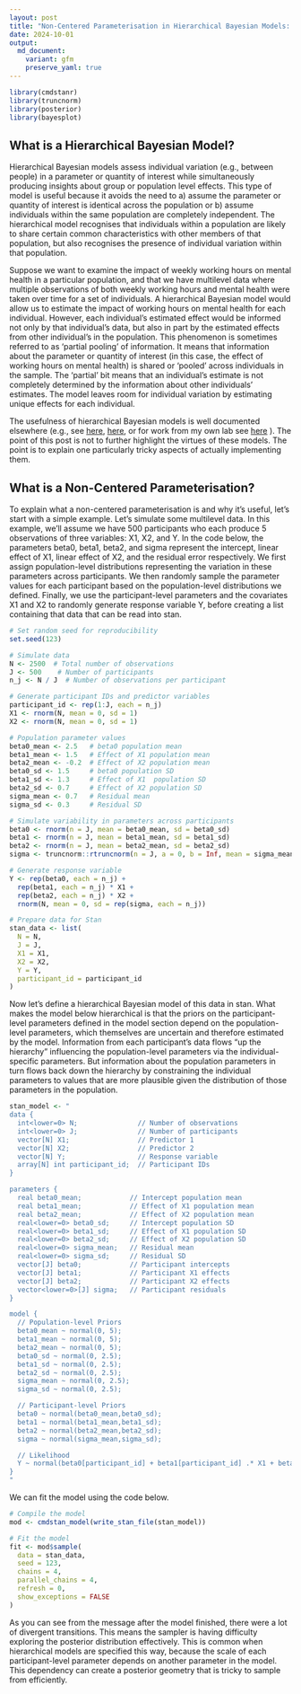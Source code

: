 ```yaml
---
layout: post
title: "Non-Centered Parameterisation in Hierarchical Bayesian Models: Not Just For Univariate Gaussians"
date: 2024-10-01
output: 
  md_document:
    variant: gfm
    preserve_yaml: true
---
```


```r
library(cmdstanr)
library(truncnorm)
library(posterior)
library(bayesplot)
```

## What is a Hierarchical Bayesian Model?

Hierarchical Bayesian models assess individual variation (e.g., between people) in a parameter or quantity of interest while simultaneously producing insights about group or population level effects. This type of model is useful because it avoids the need to a) assume the parameter or quantity of interest is identical across the population or b) assume individuals within the same population are completely independent. The hierarchical model recognises that individuals within a population are likely to share certain common characteristics with other members of that population, but also recognises the presence of individual variation within that population.

Suppose we want to examine the impact of weekly working hours on mental health in a particular population, and that we have multilevel data where multiple observations of both weekly working hours and mental health were taken over time for a set of individuals. A hierarchical Bayesian model would allow us to estimate the impact of working hours on mental health for each individual. However, each individual's estimated effect would be informed not only by that individual's data, but also in part by the estimated effects from other individual's in the population. This phenomenon is sometimes referred to as 'partial pooling' of information. It means that information about the parameter or quantity of interest (in this case, the effect of working hours on mental health) is shared or 'pooled' across individuals in the sample. The 'partial' bit means that an individual's estimate is not completely determined by the information about other individuals' estimates. The model leaves room for individual variation by estimating unique effects for each individual.

The usefulness of hierarchical Bayesian models is well documented elsewhere (e.g., see [here](https://pubmed.ncbi.nlm.nih.gov/29595295/), [here](https://link.springer.com/article/10.3758/s13428-018-1054-3), or for work from my own lab see [here](https://link.springer.com/article/10.1007/s42113-023-00173-6) ). The point of this post is not to further highlight the virtues of these models. The point is to explain one particularly tricky aspects of actually implementing them.

## What is a Non-Centered Parameterisation?

To explain what a non-centered parameterisation is and why it's useful, let's start with a simple example. Let's simulate some multilevel data. In this example, we'll assume we have 500 participants who each produce 5 observations of three variables: X1, X2, and Y. In the code below, the parameters beta0, beta1, beta2, and sigma represent the intercept, linear effect of X1, linear effect of X2, and the residual error respectively. We first assign population-level distributions representing the variation in these parameters across participants. We then randomly sample the parameter values for each participant based on the population-level distributions we defined. Finally, we use the participant-level parameters and the covariates X1 and X2 to randomly generate response variable Y, before creating a list containing that data that can be read into stan.

```r
# Set random seed for reproducibility
set.seed(123)

# Simulate data
N <- 2500  # Total number of observations
J <- 500    # Number of participants
n_j <- N / J  # Number of observations per participant

# Generate participant IDs and predictor variables
participant_id <- rep(1:J, each = n_j)
X1 <- rnorm(N, mean = 0, sd = 1)
X2 <- rnorm(N, mean = 0, sd = 1)

# Population parameter values
beta0_mean <- 2.5   # beta0 population mean
beta1_mean <- 1.5   # Effect of X1 population mean
beta2_mean <- -0.2  # Effect of X2 population mean
beta0_sd <- 1.5     # beta0 population SD
beta1_sd <- 1.3     # Effect of X1  population SD
beta2_sd <- 0.7     # Effect of X2 population SD
sigma_mean <- 0.7   # Residual mean
sigma_sd <- 0.3     # Residual SD

# Simulate variability in parameters across participants
beta0 <- rnorm(n = J, mean = beta0_mean, sd = beta0_sd)
beta1 <- rnorm(n = J, mean = beta1_mean, sd = beta1_sd)
beta2 <- rnorm(n = J, mean = beta2_mean, sd = beta2_sd)
sigma <- truncnorm::rtruncnorm(n = J, a = 0, b = Inf, mean = sigma_mean, sd = sigma_sd)

# Generate response variable
Y <- rep(beta0, each = n_j) + 
  rep(beta1, each = n_j) * X1 + 
  rep(beta2, each = n_j) * X2 + 
  rnorm(N, mean = 0, sd = rep(sigma, each = n_j))

# Prepare data for Stan
stan_data <- list(
  N = N,
  J = J,
  X1 = X1,
  X2 = X2,
  Y = Y,
  participant_id = participant_id
)
```

Now let's define a hierarchical Bayesian model of this data in stan. What makes the model below hierarchical is that the priors on the participant-level parameters defined in the model section depend on the population-level parameters, which themselves are uncertain and therefore estimated by the model. Information from each participant's data flows "up the hierarchy" influencing the population-level parameters via the individual-specific parameters. But information about the population parameters in turn flows back down the hierarchy by constraining the individual parameters to values that are more plausible given the distribution of those parameters in the population.

```r
stan_model <- "
data {
  int<lower=0> N;               // Number of observations
  int<lower=0> J;               // Number of participants
  vector[N] X1;                 // Predictor 1
  vector[N] X2;                 // Predictor 2
  vector[N] Y;                  // Response variable
  array[N] int participant_id;  // Participant IDs
}

parameters {
  real beta0_mean;            // Intercept population mean
  real beta1_mean;            // Effect of X1 population mean
  real beta2_mean;            // Effect of X2 population mean
  real<lower=0> beta0_sd;     // Intercept population SD
  real<lower=0> beta1_sd;     // Effect of X1 population SD
  real<lower=0> beta2_sd;     // Effect of X2 population SD
  real<lower=0> sigma_mean;   // Residual mean
  real<lower=0> sigma_sd;     // Residual SD
  vector[J] beta0;            // Participant intercepts
  vector[J] beta1;            // Participant X1 effects
  vector[J] beta2;            // Participant X2 effects
  vector<lower=0>[J] sigma;   // Participant residuals
}

model {
  // Population-level Priors
  beta0_mean ~ normal(0, 5);
  beta1_mean ~ normal(0, 5);
  beta2_mean ~ normal(0, 5);
  beta0_sd ~ normal(0, 2.5);
  beta1_sd ~ normal(0, 2.5);
  beta2_sd ~ normal(0, 2.5);
  sigma_mean ~ normal(0, 2.5);
  sigma_sd ~ normal(0, 2.5);

  // Participant-level Priors
  beta0 ~ normal(beta0_mean,beta0_sd);
  beta1 ~ normal(beta1_mean,beta1_sd);
  beta2 ~ normal(beta2_mean,beta2_sd);
  sigma ~ normal(sigma_mean,sigma_sd);

  // Likelihood
  Y ~ normal(beta0[participant_id] + beta1[participant_id] .* X1 + beta2[participant_id] .* X2, sigma[participant_id]);
}
"
```

We can fit the model using the code below.

```r
# Compile the model
mod <- cmdstan_model(write_stan_file(stan_model))

# Fit the model
fit <- mod$sample(
  data = stan_data,
  seed = 123,
  chains = 4,
  parallel_chains = 4,
  refresh = 0,
  show_exceptions = FALSE
)
```

As you can see from the message after the model finished, there were a lot of divergent transitions. This means the sampler is having difficulty exploring the posterior distribution effectively. This is common when hierarchical models are specified this way, because the scale of each participant-level parameter depends on another parameter in the model. This dependency can create a posterior geometry that is tricky to sample from efficiently.

<!-- This is where the **non-centered parameterisation** can be helpful^[I realise there's a departure from Australian english in writing 'centered' instead of 'centred', but the latter just looks strange to me. So I'll use 'centered'.]. It removes this dependency by reparameterising the participant-level parameters. In the model below, a non-centered parameterisation is applied to beta0, beta1, and beta2 (sigma is a little more complicated since it's bounded at 0. We'll get to that next). As you can see, we now estimate z-scores for these three parameters and then in the `transformed parameters` block unstandardise the parameter via an inverse-z transform. -->


<!-- ```{r model-2,messages=FALSE,warnings=FALSE} -->
<!-- stan_model_nc <- " -->
<!-- data { -->
<!--   int<lower=0> N;               // Number of observations -->
<!--   int<lower=0> J;               // Number of participants -->
<!--   vector[N] X1;                 // Predictor 1 -->
<!--   vector[N] X2;                 // Predictor 2 -->
<!--   vector[N] Y;                  // Response variable -->
<!--   array[N] int participant_id;  // Participant IDs -->
<!-- } -->

<!-- parameters { -->
<!--   real beta0_mean;            // Intercept population mean -->
<!--   real beta1_mean;            // Effect of X1 population mean -->
<!--   real beta2_mean;            // Effect of X2 population mean -->
<!--   real<lower=0> beta0_sd;     // Intercept population SD -->
<!--   real<lower=0> beta1_sd;     // Effect of X1 population SD -->
<!--   real<lower=0> beta2_sd;     // Effect of X2 population SD -->
<!--   real<lower=0> sigma_mean;   // Residual mean -->
<!--   real<lower=0> sigma_sd;     // Residual SD -->
<!--   vector[J] beta0_z;          // Participant intercepts (z-score) -->
<!--   vector[J] beta1_z;          // Participant X1 effects (z-score) -->
<!--   vector[J] beta2_z;          // Participant X2 effects (z-score) -->
<!--   vector<lower=0>[J] sigma;   // Participant residuals -->
<!-- } -->

<!-- transformed parameters { -->
<!--   vector[J] beta0 = beta0_mean + beta0_sd * beta0_z; -->
<!--   vector[J] beta1 = beta1_mean + beta1_sd * beta1_z; -->
<!--   vector[J] beta2 = beta2_mean + beta2_sd * beta2_z; -->
<!-- } -->

<!-- model { -->
<!--   // Population-level Priors -->
<!--   beta0_mean ~ normal(0, 5); -->
<!--   beta1_mean ~ normal(0, 5); -->
<!--   beta2_mean ~ normal(0, 5); -->
<!--   beta0_sd ~ normal(0, 2.5); -->
<!--   beta1_sd ~ normal(0, 2.5); -->
<!--   beta2_sd ~ normal(0, 2.5); -->
<!--   sigma_mean ~ normal(0, 2.5); -->
<!--   sigma_sd ~ normal(0, 2.5); -->

<!--   // Participant-level Priors -->
<!--   beta0 ~ std_normal(); -->
<!--   beta1 ~ std_normal(); -->
<!--   beta2 ~ std_normal(); -->
<!--   sigma ~ normal(sigma_mean,sigma_sd); -->

<!--   // Likelihood -->
<!--   Y ~ normal(beta0[participant_id] + beta1[participant_id] .* X1 + beta2[participant_id] .* X2, sigma[participant_id]); -->
<!-- } -->
<!-- " -->

<!-- # Compile the model -->
<!-- mod_nc <- cmdstan_model(write_stan_file(stan_model_nc)) -->

<!-- # Fit the model -->
<!-- fit_nc <- mod_nc$sample( -->
<!--   data = stan_data, -->
<!--   seed = 123, -->
<!--   chains = 4, -->
<!--   parallel_chains = 4, -->
<!--   refresh = 0, -->
<!--   show_exceptions = FALSE -->
<!-- ) -->
<!-- ``` -->

<!-- We're still getting a lot of divergences and we're hitting the maximum treedepth on many iterations, which suggests that the model still isn't sampling efficiently. This is because we still haven't applied an uncentered parameterisation to `sigma`. We'll do that next. -->

<!-- ## Non-Centered Parameterisation for Truncated Parameters -->

<!-- What makes `beta0`, `beta1`, and `beta2` easy to reparameterise is the fact that these variables can take on any real value. In other words, they're not bounded or constrained to a particular range. So we don't have to worry about the result of the inverse-z transform satisfying a particular constraint. But not all parameters are unbounded. A good example of a bounded parameter is a standard deviation. Standard deviations must be positive. So when estimating these parameters, a common approach is to sample from *truncated distributions* that are constrained to have a lower bound of 0 (as we have in the models above). It's not immediately obvious how the non-centered parameterisation can be applied to parameters that are bounded. -->

<!-- As it turns out, it's actually fairly straightfoward. The trick is to sample the parameter as if it were unconstrained and then convert it via transformation to impose the appropriate constraints. Let's assume we want to apply a non-centered transformation to `sigma` that accounts for the constraint that this parameter should be positive. We can do something like what's done in the R code below. Here, we use the `exp()` function to exponentiate the result of the inverse-z transform, which maps `sigma` to the positive real numbers. Technically, this transformation means that `sigma` is lognormally distributed (in other words, the log of `sigma` is normally distributed). -->

<!-- ```{r sigma-demo-1} -->
<!-- n = 10000                                      #number of samples -->
<!-- sigma_mean = rnorm(n)                          #sample sigma mean -->
<!-- sigma_sd = rtruncnorm(n,a=0)                   #sample sigma sd -->
<!-- sigma_z = rnorm(n)                             #sample sigma z-score -->
<!-- sigma = exp(sigma_mean + sigma_sd * sigma_z)   #unstandardise and convert to positive via exponentiation -->
<!-- hist(sigma) -->
<!-- density(sigma) -->
<!-- ``` -->

<!-- Notice in the output above, however, that the resulting distribution of `sigma` is heavily skewed. This happens because of the exponential transformation. Values that are on the high end of the distribution before the exponentiation get pulled way out when the transformation is applied. It only takes an untransformed value of 10 to produce a transformed value of more than 20,000. A prior that is this heavily skewed can be difficult to sample from. So this transformation may not help us much. This skew can be alleviated to some extent by placing different priors on `sigma_mean` and `sigma_sd`, but a big part of the problem is the exponentiation itself. -->

<!-- Importantly, there are other transformations that we can apply. One that I particularly like is the *softplus* transformation $f(x) = \log(1+e^x)$. This transformation avoids the heavy skew that can sometimes be created by simply exponentiating. Compare the distribution above with the one below. -->


<!-- ```{r sigma-demo-2} -->
<!-- n = 10000                                             #number of samples -->
<!-- sigma_mean = rnorm(n)                                 #sample sigma mean -->
<!-- sigma_sd = rtruncnorm(n,a=0)                          #sample sigma sd -->
<!-- sigma_z = rnorm(n)                                    #sample sigma z-score -->
<!-- sigma = log(1+exp(sigma_mean + sigma_sd * sigma_z))   #unstandardise and convert to positive via softplus -->
<!-- hist(sigma) -->
<!-- density(sigma) -->
<!-- ``` -->

<!-- This second distribution is much less skewed and will be easier to sample from. As with the non-centered parameterisation applied to uncontained parameters, you can change the priors on the distribution by modifying the priors on the population parameters. If you want truncate the distribution at a value other than zero, all you need to do is add a constant. The example below truncates the distribution at 5. -->

<!-- ```{r sigma-demo-3} -->
<!-- n = 10000                                               #number of samples -->
<!-- sigma_mean = rnorm(n)                                   #sample sigma mean -->
<!-- sigma_sd = rtruncnorm(n,a=0)                            #sample sigma sd -->
<!-- sigma_z = rnorm(n)                                      #sample sigma z-score -->
<!-- sigma = 5+log(1+exp(sigma_mean + sigma_sd * sigma_z))   #unstandardise and convert using softplus -->
<!-- hist(sigma) -->
<!-- density(sigma) -->
<!-- ``` -->

<!-- Alternatively, to make the truncation point an *upper bound* instead of a lower bound, simply multiply the result of the transformation by -1 as in the example below. -->

<!-- ```{r sigma-demo-4} -->
<!-- n = 10000                                               #number of samples -->
<!-- sigma_mean = rnorm(n)                                   #sample sigma mean -->
<!-- sigma_sd = rtruncnorm(n,a=0)                            #sample sigma sd -->
<!-- sigma_z = rnorm(n)                                      #sample sigma z-score -->
<!-- sigma = 5-log(1+exp(sigma_mean + sigma_sd * sigma_z))   #unstandardise and convert using softplus -->
<!-- hist(sigma) -->
<!-- density(sigma) -->
<!-- ``` -->

<!-- Here's a model that uses the softplus transformation to apply a non-centered parameterisation to the `sigma` parameter. As you can see, the process is identical to how we reparameterise the `beta` parameters except that the softplus transformation is applied to the parameter after the inverse-z transform is applied. -->

<!-- ```{r model-3,messages=FALSE,warnings=FALSE} -->
<!-- stan_model_ncs <- " -->
<!-- data { -->
<!--   int<lower=0> N;               // Number of observations -->
<!--   int<lower=0> J;               // Number of participants -->
<!--   vector[N] X1;                 // Predictor 1 -->
<!--   vector[N] X2;                 // Predictor 2 -->
<!--   vector[N] Y;                  // Response variable -->
<!--   array[N] int participant_id;  // Participant IDs -->
<!-- } -->

<!-- parameters { -->
<!--   real beta0_mean;            // Intercept population mean -->
<!--   real beta1_mean;            // Effect of X1 population mean -->
<!--   real beta2_mean;            // Effect of X2 population mean -->
<!--   real<lower=0> beta0_sd;     // Intercept population SD -->
<!--   real<lower=0> beta1_sd;     // Effect of X1 population SD -->
<!--   real<lower=0> beta2_sd;     // Effect of X2 population SD -->
<!--   real sigma_mean;            // Residual population mean (before transformation) -->
<!--   real<lower=0> sigma_sd;     // Residual population SD (before transformation) -->
<!--   vector[J] beta0_z;          // Participant intercepts (z-score) -->
<!--   vector[J] beta1_z;          // Participant X1 effects (z-score) -->
<!--   vector[J] beta2_z;          // Participant X2 effects (z-score) -->
<!--   vector[J] sigma_z;          // Participant residuals (z-score, before transformation) -->
<!-- } -->

<!-- transformed parameters { -->
<!--   vector[J] beta0 = beta0_mean + beta0_sd * beta0_z; -->
<!--   vector[J] beta1 = beta1_mean + beta1_sd * beta1_z; -->
<!--   vector[J] beta2 = beta2_mean + beta2_sd * beta2_z; -->
<!--   vector[J] sigma = log1p_exp(sigma_mean + sigma_sd * sigma_z); -->
<!-- } -->

<!-- model { -->
<!--   // Population-level Priors -->
<!--   beta0_mean ~ normal(0, 5); -->
<!--   beta1_mean ~ normal(0, 5); -->
<!--   beta2_mean ~ normal(0, 5); -->
<!--   beta0_sd ~ normal(0, 2.5); -->
<!--   beta1_sd ~ normal(0, 2.5); -->
<!--   beta2_sd ~ normal(0, 2.5); -->
<!--   sigma_mean ~ normal(0, 2.5); -->
<!--   sigma_sd ~ normal(0, 2.5); -->

<!--   // Participant-level Priors -->
<!--   beta0_z ~ std_normal(); -->
<!--   beta1_z ~ std_normal(); -->
<!--   beta2_z ~ std_normal(); -->
<!--   sigma_z ~ std_normal(); -->

<!--   // Likelihood -->
<!--   Y ~ normal(beta0[participant_id] + beta1[participant_id] .* X1 + beta2[participant_id] .* X2, sigma[participant_id]); -->
<!-- } -->
<!-- " -->

<!-- # Compile the model -->
<!-- mod_ncs <- cmdstan_model(write_stan_file(stan_model_ncs)) -->

<!-- # Fit the model -->
<!-- fit_ncs <- mod_ncs$sample( -->
<!--   data = stan_data, -->
<!--   seed = 123, -->
<!--   chains = 4, -->
<!--   parallel_chains = 4, -->
<!--   refresh = 0, -->
<!--   show_exceptions = FALSE -->
<!-- ) -->
<!-- ``` -->

<!-- You can see from the output that there is only a small number divergent transitions, which are rare enough that they shouldn't pose any challenges for interpreting the results (these can probably be further reduced by increasing `adapt_delta` above it's default value of 0.8). There are also no more instances of the maximum treedepth being reached. The summary statistics and traceplot of the population parameters show the model has converged. -->

<!-- ```{r model-3-summary,messages=FALSE,warnings=FALSE} -->

<!-- parameters = c("beta0_mean", "beta1_mean","beta2_mean", "beta0_sd", "beta1_sd","beta2_sd","sigma_mean","sigma_sd","lp__") -->

<!-- fit_ncs$summary(variables = parameters) -->

<!-- mcmc_trace(fit_ncs$draws(variables = parameters)) -->

<!-- ``` -->

<!-- It's also possible to apply non-centered transformations to double bounded parameters that have lower bounds *and* upper bounds (e.g., probability parameters that are constrained between 0 and 1). But there's a bit more to think about with double bounded parameters, so I think I'll address those in a future post. What I really want to get to in this post is how to apply non-centered transformations to multivariate distributions. -->

<!-- ## Non-Centered Parameterisation for Multivariate Distributions -->

<!-- The models presented above assume that individual variation in the parameters are uncorrelated. In other words, knowing one person's value of `beta0` gives us no information about their plausible `beta1` and `beta2` values. However, in many cases, it's reasonable to assume these quantities are correlated. Returning to the example question of how the number of hours we spend working affects our mental health, it's plausible that those with lower levels of mental health overall suffer more from working longer hours. To examine this possibility, we need to allow for the individual-specific parameters to be correlated. First, let's simulate some data where this is the case. The code below simulates data from a model where `beta0`, `beta1`, and `beta2` are correlated, with `Rho` containing the parameter correlation matrix. In principle, we could also allow the untransformed version of `sigma` to also correlate with the `beta` parameters. But the transformation applied to sigma makes the interpretation of this correlation less straightforward. So we'll keep it simple for now and assume `sigma` does not correlate with the `beta` parameters. -->

<!-- ```{r simulate-data-2,messages=FALSE,warnings=FALSE} -->
<!-- # Set random seed for reproducibility -->
<!-- set.seed(123) -->

<!-- # Simulate data -->
<!-- N <- 2500  # Total number of observations -->
<!-- J <- 500    # Number of participants -->
<!-- n_j <- N / J  # Number of observations per participant -->

<!-- # Generate participant IDs and predictor variables -->
<!-- participant_id <- rep(1:J, each = n_j) -->
<!-- X1 <- rnorm(N, mean = 0, sd = 1) -->
<!-- X2 <- rnorm(N, mean = 0, sd = 1) -->

<!-- # Population parameter values -->
<!-- beta0_mean <- 2.5   # beta0 population mean -->
<!-- beta1_mean <- 1.5   # Effect of X1 population mean -->
<!-- beta2_mean <- -0.2  # Effect of X2 population mean -->
<!-- beta0_sd <- 1.5     # beta0 population SD -->
<!-- beta1_sd <- 1.3     # Effect of X1  population SD -->
<!-- beta2_sd <- 0.7     # Effect of X2 population SD -->
<!-- sigma_mean <- 0.7   # Residual mean -->
<!-- sigma_sd <- 0.3     # Residual SD -->

<!-- #Correlation matrix of individual parameters -->
<!-- Rho <- matrix(c(1,0.5,-0.5, -->
<!--                 0.5,1,0.4, -->
<!--                -0.5,0.4,1),nrow=3,byrow=3) -->

<!-- #Diagonal matrix of population standard deviations -->
<!-- D <- diag(c(beta0_sd,beta1_sd,beta2_sd)) -->

<!-- #Population covariance matrix -->
<!-- Sigma = D %*% Rho %*% D -->

<!-- #Vector of population means -->
<!-- Mu = c(beta0_mean,beta1_mean,beta2_mean) -->

<!-- # Generate correlated participant-specific parameters -->
<!-- theta <- MASS::mvrnorm(J, Mu, Sigma) -->

<!-- # Check correlation -->
<!-- cor(theta) -->

<!-- # Calculate participant-specific beta0s and slopes -->
<!-- beta0 <- theta[,1] -->
<!-- beta1 <- theta[,2] -->
<!-- beta2 <- theta[,3] -->

<!-- # Simulate variability in sigma -->
<!-- sigma <- rtruncnorm(n = N, a = 0, b = Inf, mean = sigma_mean, sd = sigma_sd) -->

<!-- # Generate response variable -->
<!-- Y <- rep(beta0, each = n_j) + -->
<!--   rep(beta1, each = n_j) * X1 + -->
<!--   rep(beta2, each = n_j) * X2 + -->
<!--   rnorm(N, mean = 0, sd = rep(sigma, each = n_j)) -->

<!-- # Prepare data for Stan -->
<!-- stan_data <- list( -->
<!--   N = N, -->
<!--   J = J, -->
<!--   X1 = X1, -->
<!--   X2 = X2, -->
<!--   Y = Y, -->
<!--   participant_id = participant_id -->
<!-- ) -->
<!-- ``` -->

<!-- Let's now tweak the model above to account for the covariation between these parameters. As with the uncorrelated versions above, there are a number of ways we can parameterise the model. In the version below, we directly estimate `population_cov`, which is the population covariance matrix of the individual-level parameters. The presence of this covariance matrix increases the amount of information pooling the happens when estimating the model. Whereas in the above models, a participant's estimate of a given parameter was constrained by other participants' estimates *of that same parameter*, now the estimate of each `beta` parameter is influenced by other participants' estimates of not only that same parameter but also of estimates of the other `beta` parameters. This extra pooling of information is especially helpful when there are relatively few observations per individual. The prior distribution of this covariance matrix is an inverse-wishart distribution, a commonly used prior for estimating covariance matrices, with 4 degrees of freedom and an identity scale matrix. The model also includes a `generated quantities` block that converts the population covariance matrix into a vector of population SDs and a population correlation matrix. -->

<!-- ```{r fit-model-4,messages=FALSE,warnings=FALSE} -->
<!-- stan_model_mv_cov <- " -->
<!-- data { -->
<!--   int<lower=0> N;               // Number of observations -->
<!--   int<lower=0> J;               // Number of participants -->
<!--   vector[N] X1;                 // Predictor 1 -->
<!--   vector[N] X2;                 // Predictor 2 -->
<!--   vector[N] Y;                  // Response variable -->
<!--   array[N] int participant_id;  // Participant IDs -->
<!-- } -->

<!-- parameters { -->
<!--   vector[3] population_means;          // Population means for beta0, beta1, beta2 -->
<!--   cov_matrix[3] population_cov;        // Covariance matrix for beta0, beta1, and beta2 -->
<!--   array[J] vector[3] theta;            // Individual-level beta0, beta1, and beta2 estimates -->
<!--   real sigma_mean;                     // Residual population mean (before transformation) -->
<!--   real<lower=0> sigma_sd;              // Residual population SD (before transformation) -->
<!--   vector[J] sigma_z;                   // Individual-level residuals (z-score, before transformation) -->
<!-- } -->

<!-- transformed parameters { -->
<!--   vector[J] sigma = log1p_exp(sigma_mean + sigma_sd * sigma_z); -->
<!--   vector[J] beta0 = to_vector(theta[,1]); -->
<!--   vector[J] beta1 = to_vector(theta[,2]); -->
<!--   vector[J] beta2 = to_vector(theta[,3]); -->
<!-- } -->

<!-- model { -->
<!--   // Population-level priors -->
<!--   population_means ~ normal(0, 5); -->
<!--   population_cov ~ inv_wishart(4,identity_matrix(3)); -->
<!--   sigma_mean ~ normal(0, 2.5); -->
<!--   sigma_sd ~ normal(0, 2.5); -->

<!--   // Participant-level priors -->
<!--   theta ~ multi_normal(population_means, population_cov); -->
<!--   sigma_z ~ std_normal(); -->

<!--   // Likelihood -->
<!--   Y ~ normal(beta0[participant_id] + beta1[participant_id] .* X1 + beta2[participant_id] .* X2, sigma[participant_id]); -->
<!-- } -->

<!-- generated quantities { -->
<!--   //Convert population covariance matrix to population correlation matrix -->
<!--   vector[3] population_sds = sqrt(diagonal(population_cov)); //extract variances and convert to SDs -->

<!--   //The code below equates to: diag_matrix(population_sds)^-1 *  population_cov * diag_matrix(population_sds)^-1 -->
<!--   corr_matrix[3] population_corr = mdivide_right_spd(mdivide_left_spd(diag_matrix(population_sds),population_cov),diag_matrix(population_sds)); -->
<!-- }" -->

<!-- # Compile the model -->
<!-- mod_mv_cov <- cmdstan_model(write_stan_file(stan_model_mv_cov)) -->

<!-- # Fit the model -->
<!-- fit_mv_cov <- mod_mv_cov$sample( -->
<!--   data = stan_data, -->
<!--   seed = 123, -->
<!--   chains = 4, -->
<!--   parallel_chains = 4, -->
<!--   refresh = 0, -->
<!--   show_exceptions = FALSE -->
<!-- ) -->
<!-- ``` -->

<!-- The model below shows another way to parameterise a model with correlated individual-level parameters. This version decouples the standard deviations of the population distributions from the correlations. Separating the standard deviations from the correlations in this way avoids the problem of the scale of the population distributions influencing the degree of covariation between the parameters, which can happen when the covariance matrix is directly estimated. The major change in this model is that we separately estimate `population_corr` which is the population correlation matrix of the individual-level parameters and `population_sds` which is the standard deviation of the population distributions. The code `quad_form_diag(population_corr, population_sds)` converts the correlation matrix and vector of SDs to a covariance matrix, which is needed to compute the PDF of the multivariate normal distribution (this is the opposite operation to what is done in the `generated quantities` block of the model above). The prior distribution of this correlation matrix is an LKJ distribution with a concentration parameter of 1, which is a uniform prior across all possible correlation matrices. -->

<!-- ```{r fit-model-5,messages=FALSE,warnings=FALSE} -->
<!-- stan_model_mv_cor <- " -->
<!-- data { -->
<!--   int<lower=0> N;               // Number of observations -->
<!--   int<lower=0> J;               // Number of participants -->
<!--   vector[N] X1;                 // Predictor 1 -->
<!--   vector[N] X2;                 // Predictor 2 -->
<!--   vector[N] Y;                  // Response variable -->
<!--   array[N] int participant_id;  // Participant IDs -->
<!-- } -->

<!-- parameters { -->
<!--   vector[3] population_means;          // Population means for beta0, beta1, beta2 -->
<!--   vector<lower=0>[3] population_sds;   // Population SDs for beta0, beta1, beta2 -->
<!--   corr_matrix[3] population_corr;      // Correlation matrix for beta0, beta1, and beta2 -->
<!--   array[J] vector[3] theta;            // Individual-level beta0, beta1, and beta2 estimates -->
<!--   real sigma_mean;                     // Residual population mean (before transformation) -->
<!--   real<lower=0> sigma_sd;              // Residual population SD (before transformation) -->
<!--   vector[J] sigma_z;                   // Individual-level residuals (z-score, before transformation) -->
<!-- } -->

<!-- transformed parameters { -->
<!--   vector[J] sigma = log1p_exp(sigma_mean + sigma_sd * sigma_z); -->
<!--   vector[J] beta0 = to_vector(theta[,1]); -->
<!--   vector[J] beta1 = to_vector(theta[,2]); -->
<!--   vector[J] beta2 = to_vector(theta[,3]); -->
<!-- } -->

<!-- model { -->
<!--   // Population-level priors -->
<!--   population_means ~ normal(0, 5); -->
<!--   population_sds ~ normal(0, 2.5); -->
<!--   population_corr ~ lkj_corr(1); -->
<!--   sigma_mean ~ normal(0, 2.5); -->
<!--   sigma_sd ~ normal(0, 2.5); -->

<!--   // Participant-level priors -->
<!--   theta ~ multi_normal(population_means, quad_form_diag(population_corr, population_sds)); -->
<!--   sigma_z ~ std_normal(); -->

<!--   // Likelihood -->
<!--   Y ~ normal(beta0[participant_id] + beta1[participant_id] .* X1 + beta2[participant_id] .* X2, sigma[participant_id]); -->
<!-- }" -->

<!-- # Compile the model -->
<!-- mod_mv_cor <- cmdstan_model(write_stan_file(stan_model_mv_cor)) -->

<!-- # Fit the model -->
<!-- fit_mv_cor <- mod_mv_cor$sample( -->
<!--   data = stan_data, -->
<!--   seed = 123, -->
<!--   chains = 4, -->
<!--   parallel_chains = 4, -->
<!--   refresh = 0, -->
<!--   show_exceptions = FALSE -->
<!-- ) -->
<!-- ``` -->

<!-- Finally, the version below extends on the version above and implements a non-centered version of this model. The first change here is that we're no longer estimating the correlation matrix. Instead, we're estimating the cholesky factor of the correlation matrix, which makes things computationally simpler (we adopt the commonly used `L_` notation to denote cholesky factors here). Once we compute the cholesky factor of the covariance matrix, we apply the multivariate version of the inverse-z transform to compute the values of `beta0`, `beta1`, and `beta2`. And then we can compute the likelihood in the same way we have in the previous model. The model below also includes a `generated quantities` block which converts the cholesky factor of the population correlation matrix to the raw correlation matrix, so that these correlations can be more easily interpreted. -->

<!-- ```{r fit-model-6,messages=FALSE,warnings=FALSE} -->
<!-- stan_model_mv_cor_nc <- " -->
<!-- data { -->
<!--   int<lower=0> N;               // Number of observations -->
<!--   int<lower=0> J;               // Number of participants -->
<!--   vector[N] X1;                 // Predictor 1 -->
<!--   vector[N] X2;                 // Predictor 2 -->
<!--   vector[N] Y;                  // Response variable -->
<!--   array[N] int participant_id;  // Participant IDs -->
<!-- } -->

<!-- parameters { -->
<!--   vector[3] population_means;                     // Population means for beta0, beta1, beta2 -->
<!--   vector<lower=0>[3] population_sds;              // Population SDs for beta0, beta1, beta2 -->
<!--   cholesky_factor_corr[3] L_population_corr;      // Cholesky factor of correlation matrix for beta0, beta1, and beta2 -->
<!--   matrix[J,3] theta_z;                            // Individual-level beta0, beta1, and beta2 estimates (z-score) -->
<!--   real sigma_mean;                                // Residual population mean (before transformation) -->
<!--   real<lower=0> sigma_sd;                         // Residual population SD (before transformation) -->
<!--   vector[J] sigma_z;                              // Individual-level residuals (z-score, before transformation) -->
<!-- } -->

<!-- transformed parameters { -->
<!--   vector[J] sigma = log1p_exp(sigma_mean + sigma_sd * sigma_z); -->
<!--   matrix[3,3] L_population_cov = diag_pre_multiply(population_sds,L_population_corr); -->
<!--   matrix[J,3] theta = rep_matrix(population_means',J) + theta_z * L_population_cov'; -->
<!--   vector[J] beta0 = theta[,1]; -->
<!--   vector[J] beta1 = theta[,2]; -->
<!--   vector[J] beta2 = theta[,3]; -->
<!-- } -->

<!-- model { -->
<!--   // Population-level priors -->
<!--   population_means ~ normal(0, 5); -->
<!--   population_sds ~ normal(0, 2.5); -->
<!--   L_population_corr ~ lkj_corr_cholesky(1); -->
<!--   sigma_mean ~ normal(0, 2.5); -->
<!--   sigma_sd ~ normal(0, 2.5); -->

<!--   // Participant-level priors -->
<!--   to_vector(theta_z) ~ std_normal(); -->
<!--   sigma_z ~ std_normal(); -->

<!--   // Likelihood -->
<!--   Y ~ normal(beta0[participant_id] + beta1[participant_id] .* X1 + beta2[participant_id] .* X2, sigma[participant_id]); -->
<!-- } -->

<!-- generated quantities { -->
<!--   //Compute population correlation matrix from its cholesky factor -->
<!--   corr_matrix[3] population_corr = multiply_lower_tri_self_transpose(L_population_corr); -->
<!-- } -->
<!-- " -->

<!-- # Compile the model -->
<!-- mod_mv_cor_nc <- cmdstan_model(write_stan_file(stan_model_mv_cor_nc)) -->

<!-- # Fit the model -->
<!-- fit_mv_cor_nc <- mod_mv_cor_nc$sample( -->
<!--   data = stan_data, -->
<!--   seed = 123, -->
<!--   chains = 4, -->
<!--   parallel_chains = 4, -->
<!--   refresh = 0, -->
<!--   show_exceptions = FALSE -->
<!-- ) -->
<!-- ``` -->

<!-- As can be seen from the output below, all three of these models produce roughly the same parameter estimates. -->

<!-- ```{r model-5-summary,messages=FALSE,warnings=FALSE} -->

<!-- parameters = c("population_means","population_sds", "population_corr","sigma_mean","sigma_sd","lp__") -->

<!-- fit_mv_cov$summary(variables = parameters) -->

<!-- fit_mv_cor$summary(variables = parameters) -->

<!-- fit_mv_cor_nc$summary(variables = parameters) -->

<!-- ``` -->

<!-- None of these models had any issues with sampling efficiency when applied to these data, but notice that the non-centered version finished much more quickly. In other datasets or for higher-dimensional models, these three parameterisations might differ quite substantially in how efficiently they're able to explore the posterior. So if one parameterisation isn't quite working, try one of the others! -->

